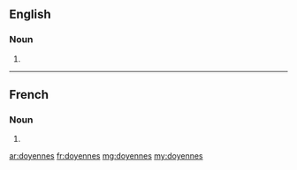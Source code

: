 ==English==

===Noun===
{{head|en|noun plural form}}

# {{plural of|doyenne|lang=en}}

----

==French==

===Noun===
{{head|fr|noun plural form|g=f}}

# {{plural of|doyenne|lang=fr}}

[[ar:doyennes]]
[[fr:doyennes]]
[[mg:doyennes]]
[[my:doyennes]]